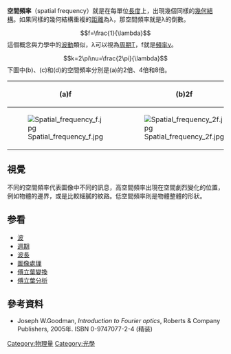'''空間頻率'''（spatial frequency）就是在每單位[[長度|長度]]上，出現幾個同樣的[[幾何結構|幾何結構]]。如果同樣的幾何結構重複的[[距離|距離]]為λ，那空間頻率就是λ的倒數。
:<math>f=\frac{1}{\lambda}</math>
這個概念與力學中的[[波動|波動]]類似，λ可以視為[[周期|周期]]T，f就是[[頻率|頻率]]ν。
:<math> k=2\pi\nu=\frac{2\pi}{\lambda}</math>
下圖中(b)、(c)和(d)的空間頻率分別是(a)的2倍、4倍和8倍。
{| class="wikitable"
|-
! (a)f
! (b)2f
! (c)4f
! (d)8f
|-
| [[Image:Spatial_frequency_f.jpg|center]]
| [[Image:Spatial_frequency_2f.jpg|center]]
| [[Image:Spatial_frequency_4f.jpg|center]]
| [[Image:Spatial_frequency_8f.jpg|center]]
|}
==視覺==
不同的空間頻率代表圖像中不同的訊息，高空間頻率出現在空間劇烈變化的位置，例如物體的邊界，或是比較細膩的紋路。低空間頻率則是物體整體的形狀。
==参看==
*[[波|波]]
*[[週期|週期]]
*[[波長|波長]]
*[[圖像處理|圖像處理]]
*[[傅立葉變換|傅立葉變換]]
*[[傅立葉分析|傅立葉分析]]

== 參考資料 ==
* Joseph W.Goodman, ''Introduction to Fourier optics'', Roberts & Company Publishers, 2005年. ISBN 0-9747077-2-4 (精装)

[[Category:物理量|Category:物理量]]
[[Category:光學|Category:光學]]